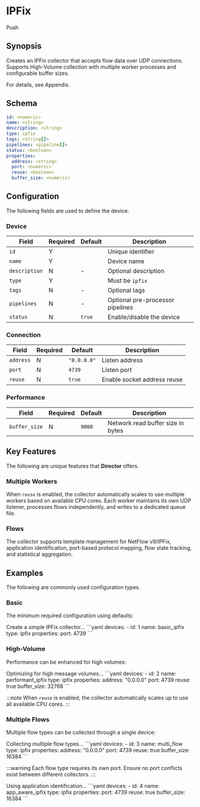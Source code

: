 
# IPFix

<span className="theme-doc-version-badge badge badge--secondary">Push</span>

## Synopsis

Creates an IPFix collector that accepts flow data over UDP connections. Supports High-Volume collection with multiple worker processes and configurable buffer sizes.

For details, see <Topic id="appendix-ipfix">Appendix</Topic>.

## Schema

```yaml {1,2,4}
id: <numeric>
name: <string>
description: <string>
type: ipfix
tags: <string[]>
pipelines: <pipeline[]>
status: <boolean>
properties:
  address: <string>
  port: <numeric>
  reuse: <boolean>
  buffer_size: <numeric>
```

## Configuration

The following fields are used to define the device:

### Device

|Field|Required|Default|Description|
|---|---|---|---|
|`id`|Y||Unique identifier|
|`name`|Y||Device name|
|`description`|N|-|Optional description|
|`type`|Y||Must be `ipfix`|
|`tags`|N|-|Optional tags|
|`pipelines`|N|-|Optional pre-processor pipelines|
|`status`|N|`true`|Enable/disable the device|

### Connection

|Field|Required|Default|Description|
|---|---|---|---|
|`address`|N|`"0.0.0.0"`|Listen address|
|`port`|N|`4739`|Listen port|
|`reuse`|N|`true`|Enable socket address reuse|

### Performance

|Field|Required|Default|Description|
|---|---|---|---|
|`buffer_size`|N|`9000`|Network read buffer size in bytes|

## Key Features

The following are unique features that **Director** offers.

### Multiple Workers

When `reuse` is enabled, the collector automatically scales to use multiple workers based on available CPU cores. Each worker maintains its own UDP listener, processes flows independently, and writes to a dedicated queue file.

### Flows

The collector supports template management for NetFlow v9/IPFix, application identification, port-based protocol mapping, flow state tracking, and statistical aggregation.

## Examples

The following are commonly used configuration types.

### Basic

The minimum required configuration using defaults:

<ExampleGrid>
  <CommentCol>
    Create a simple IPFix collector...
  </CommentCol>
  <CodeCol>
    ```yaml
    devices:
      - id: 1
        name: basic_ipfix
        type: ipfix
        properties:
          port: 4739
    ```
  </CodeCol>
</ExampleGrid>

### High-Volume

Performance can be enhanced for high volumes:

<ExampleGrid>
  <CommentCol>
    Optimizing for high message volumes...
  </CommentCol>
  <CodeCol>
    ```yaml
    devices:
      - id: 2
        name: performant_ipfix
        type: ipfix
        properties:
          address: "0.0.0.0"
          port: 4739
          reuse: true
          buffer_size: 32768
    ```
  </CodeCol>
</ExampleGrid>

:::note
When `reuse` is enabled, the collector automatically scales up to use all available CPU cores.
:::

### Multiple Flows

Multiple flow types can be collected through a single device:

<ExampleGrid>
  <CommentCol>
    Collecting multiple flow types...
  </CommentCol>
  <CodeCol>
    ```yaml
    devices:
      - id: 3
        name: multi_flow
        type: ipfix
        properties:
          address: "0.0.0.0"
          port: 4739
          reuse: true
          buffer_size: 16384
    ```
  </CodeCol>
</ExampleGrid>

:::warning
Each flow type requires its own port. Ensure no port conflicts exist between different collectors.
:::

<AppProtocols />

<ExampleGrid>
  <CommentCol>
    Using application identification...
  </CommentCol>
  <CodeCol>
    ```yaml
    devices:
      - id: 4
        name: app_aware_ipfix
        type: ipfix
        properties:
          port: 4739
          reuse: true
          buffer_size: 16384
    ```
  </CodeCol>
</ExampleGrid>

